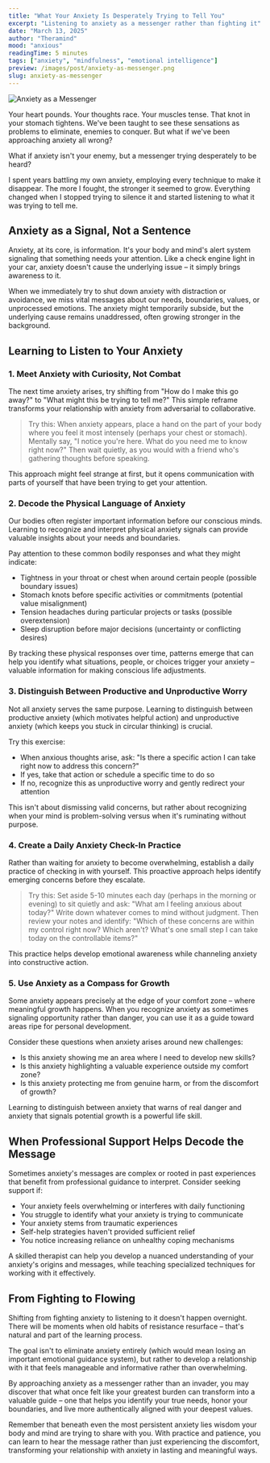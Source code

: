 ```yaml
---
title: "What Your Anxiety Is Desperately Trying to Tell You"
excerpt: "Listening to anxiety as a messenger rather than fighting it"
date: "March 13, 2025"
author: "Theramind"
mood: "anxious"
readingTime: 5 minutes
tags: ["anxiety", "mindfulness", "emotional intelligence"]
preview: /images/post/anxiety-as-messenger.png
slug: anxiety-as-messenger
---
```

![Anxiety as a Messenger](/images/post/anxiety-as-messenger.png)

Your heart pounds. Your thoughts race. Your muscles tense. That knot in your stomach tightens. We've been taught to see these sensations as problems to eliminate, enemies to conquer. But what if we've been approaching anxiety all wrong?

What if anxiety isn't your enemy, but a messenger trying desperately to be heard?

I spent years battling my own anxiety, employing every technique to make it disappear. The more I fought, the stronger it seemed to grow. Everything changed when I stopped trying to silence it and started listening to what it was trying to tell me.

## Anxiety as a Signal, Not a Sentence

Anxiety, at its core, is information. It's your body and mind's alert system signaling that something needs your attention. Like a check engine light in your car, anxiety doesn't cause the underlying issue – it simply brings awareness to it.

When we immediately try to shut down anxiety with distraction or avoidance, we miss vital messages about our needs, boundaries, values, or unprocessed emotions. The anxiety might temporarily subside, but the underlying cause remains unaddressed, often growing stronger in the background.

## Learning to Listen to Your Anxiety

### 1. Meet Anxiety with Curiosity, Not Combat

The next time anxiety arises, try shifting from "How do I make this go away?" to "What might this be trying to tell me?" This simple reframe transforms your relationship with anxiety from adversarial to collaborative.

> Try this: When anxiety appears, place a hand on the part of your body where you feel it most intensely (perhaps your chest or stomach). Mentally say, "I notice you're here. What do you need me to know right now?" Then wait quietly, as you would with a friend who's gathering thoughts before speaking.

This approach might feel strange at first, but it opens communication with parts of yourself that have been trying to get your attention.

### 2. Decode the Physical Language of Anxiety

Our bodies often register important information before our conscious minds. Learning to recognize and interpret physical anxiety signals can provide valuable insights about your needs and boundaries.

Pay attention to these common bodily responses and what they might indicate:

- Tightness in your throat or chest when around certain people (possible boundary issues)
- Stomach knots before specific activities or commitments (potential value misalignment)
- Tension headaches during particular projects or tasks (possible overextension)
- Sleep disruption before major decisions (uncertainty or conflicting desires)

By tracking these physical responses over time, patterns emerge that can help you identify what situations, people, or choices trigger your anxiety – valuable information for making conscious life adjustments.

### 3. Distinguish Between Productive and Unproductive Worry

Not all anxiety serves the same purpose. Learning to distinguish between productive anxiety (which motivates helpful action) and unproductive anxiety (which keeps you stuck in circular thinking) is crucial.

Try this exercise:

- When anxious thoughts arise, ask: "Is there a specific action I can take right now to address this concern?"
- If yes, take that action or schedule a specific time to do so
- If no, recognize this as unproductive worry and gently redirect your attention

This isn't about dismissing valid concerns, but rather about recognizing when your mind is problem-solving versus when it's ruminating without purpose.

### 4. Create a Daily Anxiety Check-In Practice

Rather than waiting for anxiety to become overwhelming, establish a daily practice of checking in with yourself. This proactive approach helps identify emerging concerns before they escalate.

> Try this: Set aside 5-10 minutes each day (perhaps in the morning or evening) to sit quietly and ask: "What am I feeling anxious about today?" Write down whatever comes to mind without judgment. Then review your notes and identify: "Which of these concerns are within my control right now? Which aren't? What's one small step I can take today on the controllable items?"

This practice helps develop emotional awareness while channeling anxiety into constructive action.

### 5. Use Anxiety as a Compass for Growth

Some anxiety appears precisely at the edge of your comfort zone – where meaningful growth happens. When you recognize anxiety as sometimes signaling opportunity rather than danger, you can use it as a guide toward areas ripe for personal development.

Consider these questions when anxiety arises around new challenges:

- Is this anxiety showing me an area where I need to develop new skills?
- Is this anxiety highlighting a valuable experience outside my comfort zone?
- Is this anxiety protecting me from genuine harm, or from the discomfort of growth?

Learning to distinguish between anxiety that warns of real danger and anxiety that signals potential growth is a powerful life skill.

## When Professional Support Helps Decode the Message

Sometimes anxiety's messages are complex or rooted in past experiences that benefit from professional guidance to interpret. Consider seeking support if:

- Your anxiety feels overwhelming or interferes with daily functioning
- You struggle to identify what your anxiety is trying to communicate
- Your anxiety stems from traumatic experiences
- Self-help strategies haven't provided sufficient relief
- You notice increasing reliance on unhealthy coping mechanisms

A skilled therapist can help you develop a nuanced understanding of your anxiety's origins and messages, while teaching specialized techniques for working with it effectively.

## From Fighting to Flowing

Shifting from fighting anxiety to listening to it doesn't happen overnight. There will be moments when old habits of resistance resurface – that's natural and part of the learning process.

The goal isn't to eliminate anxiety entirely (which would mean losing an important emotional guidance system), but rather to develop a relationship with it that feels manageable and informative rather than overwhelming.

By approaching anxiety as a messenger rather than an invader, you may discover that what once felt like your greatest burden can transform into a valuable guide – one that helps you identify your true needs, honor your boundaries, and live more authentically aligned with your deepest values.

Remember that beneath even the most persistent anxiety lies wisdom your body and mind are trying to share with you. With practice and patience, you can learn to hear the message rather than just experiencing the discomfort, transforming your relationship with anxiety in lasting and meaningful ways.
